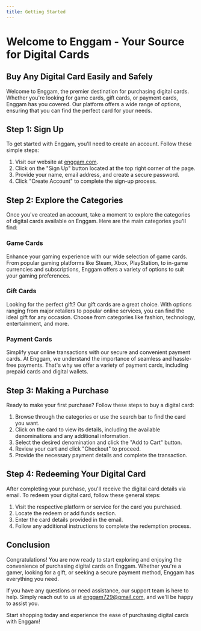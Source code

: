 ```yaml
---
title: Getting Started
---
```


# Welcome to Enggam - Your Source for Digital Cards

## Buy Any Digital Card Easily and Safely

Welcome to Enggam, the premier destination for purchasing digital cards. Whether you're looking for game cards, gift cards, or payment cards, Enggam has you covered. Our platform offers a wide range of options, ensuring that you can find the perfect card for your needs.

## Step 1: Sign Up

To get started with Enggam, you'll need to create an account. Follow these simple steps:

1. Visit our website at [enggam.com](https://enggam-website.vercel.app/).
2. Click on the "Sign Up" button located at the top right corner of the page.
3. Provide your name, email address, and create a secure password.
4. Click "Create Account" to complete the sign-up process.

## Step 2: Explore the Categories

Once you've created an account, take a moment to explore the categories of digital cards available on Enggam. Here are the main categories you'll find:

### Game Cards

Enhance your gaming experience with our wide selection of game cards. From popular gaming platforms like Steam, Xbox, PlayStation, to in-game currencies and subscriptions, Enggam offers a variety of options to suit your gaming preferences.

### Gift Cards

Looking for the perfect gift? Our gift cards are a great choice. With options ranging from major retailers to popular online services, you can find the ideal gift for any occasion. Choose from categories like fashion, technology, entertainment, and more.

### Payment Cards

Simplify your online transactions with our secure and convenient payment cards. At Enggam, we understand the importance of seamless and hassle-free payments. That's why we offer a variety of payment cards, including prepaid cards and digital wallets.

## Step 3: Making a Purchase

Ready to make your first purchase? Follow these steps to buy a digital card:

1. Browse through the categories or use the search bar to find the card you want.
2. Click on the card to view its details, including the available denominations and any additional information.
3. Select the desired denomination and click the "Add to Cart" button.
4. Review your cart and click "Checkout" to proceed.
5. Provide the necessary payment details and complete the transaction.

## Step 4: Redeeming Your Digital Card

After completing your purchase, you'll receive the digital card details via email. To redeem your digital card, follow these general steps:

1. Visit the respective platform or service for the card you purchased.
2. Locate the redeem or add funds section.
3. Enter the card details provided in the email.
4. Follow any additional instructions to complete the redemption process.

## Conclusion

Congratulations! You are now ready to start exploring and enjoying the convenience of purchasing digital cards on Enggam. Whether you're a gamer, looking for a gift, or seeking a secure payment method, Enggam has everything you need.

If you have any questions or need assistance, our support team is here to help. Simply reach out to us at [enggam729@gmail.com](mailto:enggam729@gmail.com), and we'll be happy to assist you.

Start shopping today and experience the ease of purchasing digital cards with Enggam!
